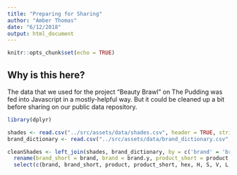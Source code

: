 ```yaml
---
title: "Preparing for Sharing"
author: "Amber Thomas"
date: "6/12/2018"
output: html_document
---
```


```r
knitr::opts_chunk$set(echo = TRUE)
```

## Why is this here?

The data that we used for the project "Beauty Brawl" on The Pudding was fed into Javascript in a mostly-helpful way. But it could be cleaned up a bit before sharing on our public data repository. 
```r
library(dplyr)
```

```r
shades <- read.csv("../src/assets/data/shades.csv", header = TRUE, stringsAsFactors = FALSE)
brand_dictionary <- read.csv("../src/assets/data/brand_dictionary.csv", header = TRUE, stringsAsFactors = FALSE)
```

```r
cleanShades <- left_join(shades, brand_dictionary, by = c('brand' = 'brand_short', 'product' = 'foundation_short')) %>% 
  rename(brand_short = brand, brand = brand.y, product_short = product, product = foundation) %>% 
  select(c(brand, brand_short, product, product_short, hex, H, S, V, L, group))
```



